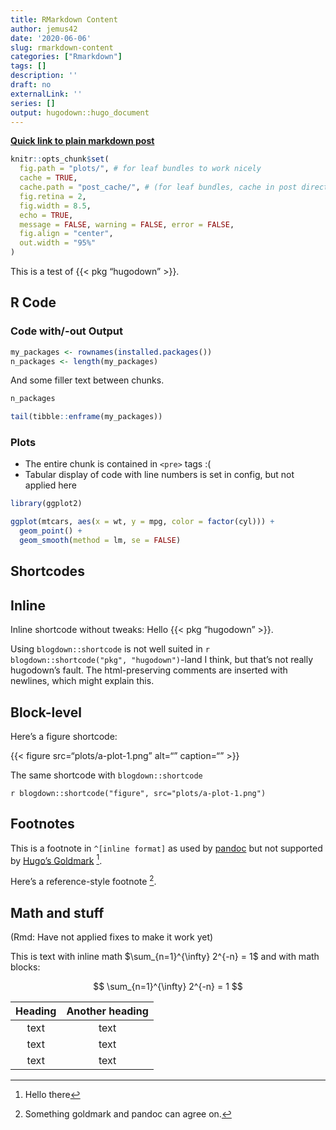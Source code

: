 ```yaml
---
title: RMarkdown Content
author: jemus42
date: '2020-06-06'
slug: rmarkdown-content
categories: ["Rmarkdown"]
tags: []
description: ''
draft: no
externalLink: ''
series: []
output: hugodown::hugo_document
---
```


[**Quick link to plain markdown post**](/posts/2020-06-06-plain/)


```r
knitr::opts_chunk$set(
  fig.path = "plots/", # for leaf bundles to work nicely
  cache = TRUE,
  cache.path = "post_cache/", # (for leaf bundles, cache in post directory)
  fig.retina = 2,
  fig.width = 8.5,
  echo = TRUE,
  message = FALSE, warning = FALSE, error = FALSE,
  fig.align = "center",
  out.width = "95%"
)
```

This is a test of {{< pkg "hugodown" >}}.  


## R Code

### Code with/-out Output

```r
my_packages <- rownames(installed.packages())
n_packages <- length(my_packages)
```

And some filler text between chunks.

```r
n_packages

tail(tibble::enframe(my_packages))
```


### Plots

- The entire chunk is contained in `<pre>` tags :(
- Tabular display of code with line numbers is set in config, but not applied here

```r
library(ggplot2)

ggplot(mtcars, aes(x = wt, y = mpg, color = factor(cyl))) +
  geom_point() +
  geom_smooth(method = lm, se = FALSE)
```

## Shortcodes

## Inline

Inline shortcode without tweaks: Hello {{< pkg "hugodown" >}}.

Using `blogdown::shortcode` is not well suited in `r blogdown::shortcode("pkg", "hugodown")`-land I think, but that's not really hugodown's fault. The html-preserving comments are inserted with newlines, which might explain this. 

## Block-level

Here's a figure shortcode:

{{< figure src="plots/a-plot-1.png" alt="" caption="" >}}

The same shortcode with `blogdown::shortcode`

`r blogdown::shortcode("figure", src="plots/a-plot-1.png")`

## Footnotes

This is a footnote in `^[inline format]` as used by [pandoc](https://pandoc.org/MANUAL.html#footnotes) but not supported by [Hugo's Goldmark](https://gohugo.io/getting-started/configuration-markup/#goldmark) ^[Hello there].  

Here's a reference-style footnote [^ref].

[^ref]: Something goldmark and pandoc can agree on.


## Math and stuff

(Rmd: Have not applied fixes to make it work yet)

This is text with inline math $\sum_{n=1}^{\infty} 2^{-n} = 1$ and with math blocks:

$$
\sum_{n=1}^{\infty} 2^{-n} = 1
$$

| Heading | Another heading |
| :----:  | :-------------: |
|  text   |      text       |
|  text   |      text       |
|  text   |      text       |
